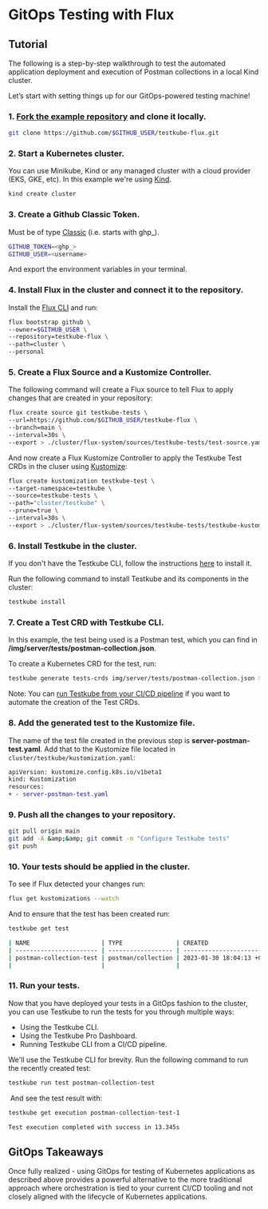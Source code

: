 # GitOps Testing with Flux

## Tutorial

The following is a step-by-step walkthrough to test the automated application deployment and execution of Postman collections in a local Kind cluster.

Let’s start with setting things up for our GitOps-powered testing machine!

### 1. [Fork the example repository](https://github.com/kubeshop/testkube-flux/fork) and clone it locally.

```sh
git clone https://github.com/$GITHUB_USER/testkube-flux.git
```

### 2. Start a Kubernetes cluster.

You can use Minikube, Kind or any managed cluster with a cloud provider (EKS, GKE, etc). In this example we're using [Kind](https://kind.sigs.k8s.io/).

```sh
kind create cluster
```

### 3. Create a Github Classic Token.

Must be of type [Classic](https://docs.github.com/en/authentication/keeping-your-account-and-data-secure/creating-a-personal-access-token#creating-a-personal-access-token-classic) (i.e. starts with ghp\_).

```sh
GITHUB_TOKEN=<ghp_>
GITHUB_USER=<username>
```

And export the environment variables in your terminal.

### 4. Install Flux in the cluster and connect it to the repository.

Install the [Flux CLI](https://fluxcd.io/flux/installation/) and run:

```sh
flux bootstrap github \
--owner=$GITHUB_USER \
--repository=testkube-flux \
--path=cluster \
--personal
```

### 5. Create a Flux Source and a Kustomize Controller.

The following command will create a Flux source to tell Flux to apply changes that are created in your repository:

```sh
flux create source git testkube-tests \
--url=https://github.com/$GITHUB_USER/testkube-flux \
--branch=main \
--interval=30s \
--export > ./cluster/flux-system/sources/testkube-tests/test-source.yaml
```

And now create a Flux Kustomize Controller to apply the Testkube Test CRDs in the cluser using [Kustomize](https://kubernetes.io/docs/tasks/manage-kubernetes-objects/kustomization/):

```sh
flux create kustomization testkube-test \
--target-namespace=testkube \
--source=testkube-tests \
--path="cluster/testkube" \
--prune=true \
--interval=30s \
--export > ./cluster/flux-system/sources/testkube-tests/testkube-kustomization.yaml
```

### 6. Install Testkube in the cluster.

If you don't have the Testkube CLI, follow the instructions [here][install-cli] to install it.

Run the following command to install Testkube and its components in the cluster:

```sh
testkube install
```

### 7. Create a Test CRD with Testkube CLI.

In this example, the test being used is a Postman test, which you can find in **/img/server/tests/postman-collection.json**.

To create a Kubernetes CRD for the test, run:

```sh
testkube generate tests-crds img/server/tests/postman-collection.json > cluster/testkube/server-postman-test.yaml
```

Note: You can [run Testkube from your CI/CD pipeline](./cicd-overview.mdx) if you want to automate the creation of the Test CRDs.

### 8. Add the generated test to the Kustomize file.

The name of the test file created in the previous step is **server-postman-test.yaml**. Add that to the Kustomize file located in `cluster/testkube/kustomization.yaml`:

```diff
apiVersion: kustomize.config.k8s.io/v1beta1
kind: Kustomization
resources:
+ - server-postman-test.yaml
```

### 9. Push all the changes to your repository.

```sh
git pull origin main
git add -A &amp;&amp; git commit -m "Configure Testkube tests"
git push
```

### 10. Your tests should be applied in the cluster.

To see if Flux detected your changes run:

```sh
flux get kustomizations --watch
```

And to ensure that the test has been created run:

```sh
testkube get test
```

```sh title="Expected output:"
| NAME                    | TYPE               | CREATED                       | LABELS                                         |
| ----------------------- | ------------------ | ----------------------------- | ---------------------------------------------- |
| postman-collection-test | postman/collection | 2023-01-30 18:04:13 +0000 UTC | kustomize.toolkit.fluxcd.io/name=testkube-test |
|                         |                    |                               | kustomize.toolkit.fluxcd.io/name=testkube-test |
```

### 11. Run your tests.

Now that you have deployed your tests in a GitOps fashion to the cluster, you can use Testkube to run the tests for you through multiple ways:

- Using the Testkube CLI.
- Using the Testkube Pro Dashboard.
- Running Testkube CLI from a CI/CD pipeline.

We'll use the Testkube CLI for brevity. Run the following command to run the recently created test:

```sh
testkube run test postman-collection-test
```

‍
And see the test result with:

```sh
testkube get execution postman-collection-test-1
```

```sh title="Expected output:"
Test execution completed with success in 13.345s
```

## GitOps Takeaways

Once fully realized - using GitOps for testing of Kubernetes applications as described above provides a powerful alternative to the more traditional approach where orchestration is tied to your current CI/CD tooling and not closely aligned with the lifecycle of Kubernetes applications.

[install-cli]: /articles/install/cli
